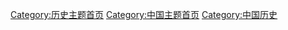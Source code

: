 [[Category:历史主题首页|Category:历史主题首页]]
[[Category:中国主题首页|Category:中国主题首页]]
[[Category:中国历史|Category:中国历史]]